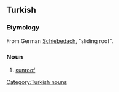==Turkish==
===Etymology===
From German [[Schiebedach]], "sliding roof".

===Noun===
{{head|tr}}

# [[sunroof]]

[[Category:Turkish nouns]]